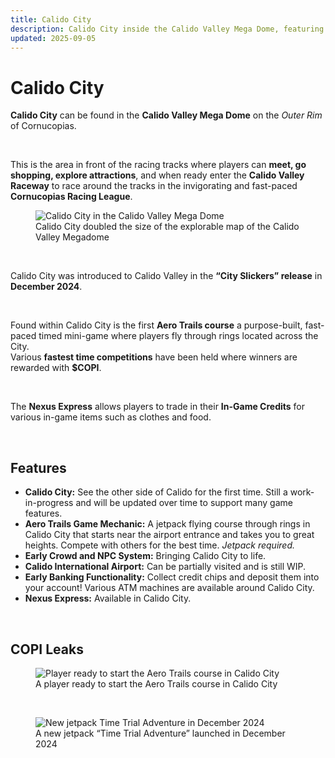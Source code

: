 ```yaml
---
title: Calido City
description: Calido City inside the Calido Valley Mega Dome, featuring Aero Trails, Nexus Express, and various attractions.
updated: 2025-09-05
---
```


# Calido City

**Calido City** can be found in the **Calido Valley Mega Dome** on the *Outer Rim* of Cornucopias.

</br>

This is the area in front of the racing tracks where players can **meet, go shopping, explore attractions**, and when ready enter the **Calido Valley Raceway** to race around the tracks in the invigorating and fast-paced **Cornucopias Racing League**.

<figure>
  <img src="/images/themed-zones/calido-valley/calido-city/main.avif" alt="Calido City in the Calido Valley Mega Dome" />
  <figcaption>Calido City doubled the size of the explorable map of the Calido Valley Megadome</figcaption>
</figure>

</br>

Calido City was introduced to Calido Valley in the **“City Slickers” release** in **December 2024**.  

</br>

Found within Calido City is the first **Aero Trails course**  a purpose-built, fast-paced timed mini-game where players fly through rings located across the City.  
Various **fastest time competitions** have been held where winners are rewarded with **$COPI**.  

</br>

The **Nexus Express** allows players to trade in their **In-Game Credits** for various in-game items such as clothes and food.

</br>

## Features

<ul className="styled-list">
  <li><strong>Calido City:</strong> See the other side of Calido for the first time. Still a work-in-progress and will be updated over time to support many game features.</li>
  <li><strong>Aero Trails Game Mechanic:</strong> A jetpack flying course through rings in Calido City that starts near the airport entrance and takes you to great heights. Compete with others for the best time. <em>Jetpack required.</em></li>
  <li><strong>Early Crowd and NPC System:</strong> Bringing Calido City to life.</li>
  <li><strong>Calido International Airport:</strong> Can be partially visited and is still WIP.</li>
  <li><strong>Early Banking Functionality:</strong> Collect credit chips and deposit them into your account! Various ATM machines are available around Calido City.</li>
  <li><strong>Nexus Express:</strong> Available in Calido City.</li>
</ul>

</br>

## COPI Leaks

<figure>
  <img src="/images/themed-zones/calido-valley/calido-city/aero-trails.avif" alt="Player ready to start the Aero Trails course in Calido City" />
  <figcaption>A player ready to start the Aero Trails course in Calido City</figcaption>
</figure>

</br>

<figure>
  <img src="/images/themed-zones/calido-valley/calido-city/time-trial.avif" alt="New jetpack Time Trial Adventure in December 2024" />
  <figcaption>A new jetpack “Time Trial Adventure” launched in December 2024</figcaption>
</figure>
